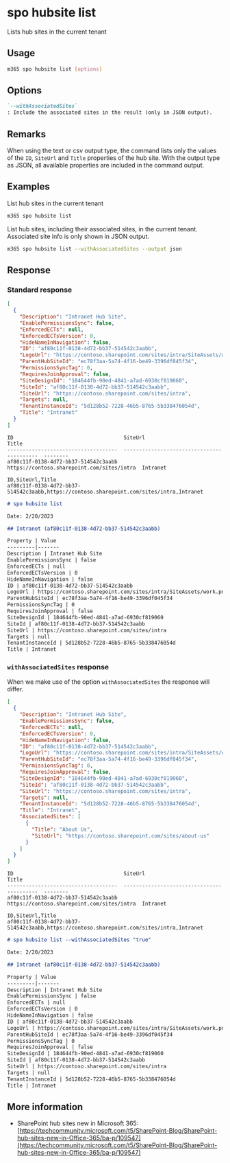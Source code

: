 
# spo hubsite list

Lists hub sites in the current tenant

## Usage

```sh
m365 spo hubsite list [options]
```

## Options

```md definition-list
`--withAssociatedSites`
: Include the associated sites in the result (only in JSON output).
```

<Global />

## Remarks

When using the text or csv output type, the command lists only the values of the `ID`, `SiteUrl` and `Title` properties of the hub site. With the output type as JSON, all available properties are included in the command output.

## Examples

List hub sites in the current tenant

```sh
m365 spo hubsite list
```

List hub sites, including their associated sites, in the current tenant. Associated site info is only shown in JSON output.

```sh
m365 spo hubsite list --withAssociatedSites --output json
```

## Response

### Standard response

<Tabs>
  <TabItem value="JSON">

  ```json
  [
    {
      "Description": "Intranet Hub Site",
      "EnablePermissionsSync": false,
      "EnforcedECTs": null,
      "EnforcedECTsVersion": 0,
      "HideNameInNavigation": false,
      "ID": "af80c11f-0138-4d72-bb37-514542c3aabb",
      "LogoUrl": "https://contoso.sharepoint.com/sites/intra/SiteAssets/work.png",
      "ParentHubSiteId": "ec78f3aa-5a74-4f16-be49-3396df045f34",
      "PermissionsSyncTag": 0,
      "RequiresJoinApproval": false,
      "SiteDesignId": "184644fb-90ed-4841-a7ad-6930cf819060",
      "SiteId": "af80c11f-0138-4d72-bb37-514542c3aabb",
      "SiteUrl": "https://contoso.sharepoint.com/sites/intra",
      "Targets": null,
      "TenantInstanceId": "5d128b52-7228-46b5-8765-5b338476054d",
      "Title": "Intranet"
    }
  ]
  ```

  </TabItem>
  <TabItem value="Text">

  ```text
  ID                                    SiteUrl                                     Title
  ------------------------------------  ------------------------------------------  --------
  af80c11f-0138-4d72-bb37-514542c3aabb  https://contoso.sharepoint.com/sites/intra  Intranet
  ```

  </TabItem>
  <TabItem value="CSV">

  ```csv
  ID,SiteUrl,Title
  af80c11f-0138-4d72-bb37-514542c3aabb,https://contoso.sharepoint.com/sites/intra,Intranet
  ```

  </TabItem>
  <TabItem value="Markdown">

  ```md
  # spo hubsite list

  Date: 2/20/2023

  ## Intranet (af80c11f-0138-4d72-bb37-514542c3aabb)

  Property | Value
  ---------|-------
  Description | Intranet Hub Site
  EnablePermissionsSync | false
  EnforcedECTs | null
  EnforcedECTsVersion | 0
  HideNameInNavigation | false
  ID | af80c11f-0138-4d72-bb37-514542c3aabb
  LogoUrl | https://contoso.sharepoint.com/sites/intra/SiteAssets/work.png
  ParentHubSiteId | ec78f3aa-5a74-4f16-be49-3396df045f34
  PermissionsSyncTag | 0
  RequiresJoinApproval | false
  SiteDesignId | 184644fb-90ed-4841-a7ad-6930cf819060
  SiteId | af80c11f-0138-4d72-bb37-514542c3aabb
  SiteUrl | https://contoso.sharepoint.com/sites/intra
  Targets | null
  TenantInstanceId | 5d128b52-7228-46b5-8765-5b338476054d
  Title | Intranet
  ```

  </TabItem>
</Tabs>

### `withAssociatedSites` response

When we make use of the option `withAssociatedSites` the response will differ. 

<Tabs>
  <TabItem value="JSON">

  ```json
  [
    {
      "Description": "Intranet Hub Site",
      "EnablePermissionsSync": false,
      "EnforcedECTs": null,
      "EnforcedECTsVersion": 0,
      "HideNameInNavigation": false,
      "ID": "af80c11f-0138-4d72-bb37-514542c3aabb",
      "LogoUrl": "https://contoso.sharepoint.com/sites/intra/SiteAssets/work.png",
      "ParentHubSiteId": "ec78f3aa-5a74-4f16-be49-3396df045f34",
      "PermissionsSyncTag": 0,
      "RequiresJoinApproval": false,
      "SiteDesignId": "184644fb-90ed-4841-a7ad-6930cf819060",
      "SiteId": "af80c11f-0138-4d72-bb37-514542c3aabb",
      "SiteUrl": "https://contoso.sharepoint.com/sites/intra",
      "Targets": null,
      "TenantInstanceId": "5d128b52-7228-46b5-8765-5b338476054d",
      "Title": "Intranet",
      "AssociatedSites": [
        {
          "Title": "About Us",
          "SiteUrl": "https://contoso.sharepoint.com/sites/about-us"
        }
      ]
    }
  ]
  ```

  </TabItem>
  <TabItem value="Text">

  ```text
  ID                                    SiteUrl                                     Title
  ------------------------------------  ------------------------------------------  --------
  af80c11f-0138-4d72-bb37-514542c3aabb  https://contoso.sharepoint.com/sites/intra  Intranet
  ```

  </TabItem>
  <TabItem value="CSV">

  ```csv
  ID,SiteUrl,Title
  af80c11f-0138-4d72-bb37-514542c3aabb,https://contoso.sharepoint.com/sites/intra,Intranet
  ```

  </TabItem>
  <TabItem value="Markdown">

  ```md
  # spo hubsite list --withAssociatedSites "true"

  Date: 2/20/2023

  ## Intranet (af80c11f-0138-4d72-bb37-514542c3aabb)

  Property | Value
  ---------|-------
  Description | Intranet Hub Site
  EnablePermissionsSync | false
  EnforcedECTs | null
  EnforcedECTsVersion | 0
  HideNameInNavigation | false
  ID | af80c11f-0138-4d72-bb37-514542c3aabb
  LogoUrl | https://contoso.sharepoint.com/sites/intra/SiteAssets/work.png
  ParentHubSiteId | ec78f3aa-5a74-4f16-be49-3396df045f34
  PermissionsSyncTag | 0
  RequiresJoinApproval | false
  SiteDesignId | 184644fb-90ed-4841-a7ad-6930cf819060
  SiteId | af80c11f-0138-4d72-bb37-514542c3aabb
  SiteUrl | https://contoso.sharepoint.com/sites/intra
  Targets | null
  TenantInstanceId | 5d128b52-7228-46b5-8765-5b338476054d
  Title | Intranet
  ```

  </TabItem>
</Tabs>

## More information

- SharePoint hub sites new in Microsoft 365: [https://techcommunity.microsoft.com/t5/SharePoint-Blog/SharePoint-hub-sites-new-in-Office-365/ba-p/109547](https://techcommunity.microsoft.com/t5/SharePoint-Blog/SharePoint-hub-sites-new-in-Office-365/ba-p/109547)
